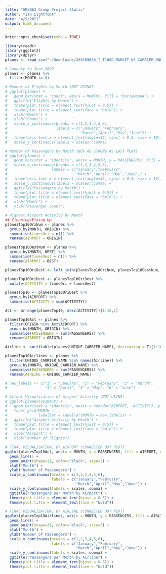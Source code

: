 ```yaml
---
title: "GR5063 Group Project Static"
author: "Ian Lightfoot"
date: "4/9/2021"
output: html_document
---
```


```r
knitr::opts_chunk$set(echo = TRUE)
```

```r
library(readr)
library(ggplot2)
library(dplyr)
planes <- read_csv("~/Downloads/430389636_T_T100D_MARKET_US_CARRIER_ONLY.csv")
```

```r
# January to June 2020
planes <- planes %>%
  filter(MONTH <= 6)
```

```r
# Number of Flights by Month (NOT USING)
# ggplot(planes) +
#   geom_bar(stat = "count", aes(x = MONTH), fill = "burlywood4") +
#   ggtitle("Flights by Month") +
#   theme(plot.title = element_text(hjust = 0.5)) +
#   theme(plot.title = element_text(face = "bold")) +
#   xlab("Month") +
#   ylab("Count") +
#   scale_x_continuous(breaks = c(1,2,3,4,5,6),
#                      labels = c("January","February",
#                                 "March","April","May","June")) +
#   theme(axis.text.x = element_text(angle=45, vjust = 0.5, size = 10)) +
#   scale_y_continuous(labels = scales::comma)
```

```r
# Number of Passengers by Month (NOT AS STRONG AS LAST PLOT)
# ggplot(planes) +
#   geom_bar(stat = "identity", aes(x = MONTH, y = PASSENGERS), fill = "burlywood4") +
#   scale_x_continuous(breaks = c(1,2,3,4,5,6),
#                    labels = c("January","February",
#                               "March","April","May","June")) +
#   theme(axis.text.x = element_text(angle=45, vjust = 0.5, size = 10)) +
#   scale_y_continuous(labels = scales::comma) +
#   ggtitle("Passengers by Month") +
#   theme(plot.title = element_text(hjust = 0.5)) +
#   theme(plot.title = element_text(face = "bold")) +
#   xlab("Month") +
#   ylab("Passenger Count")
```

```r
# Highest Airport Activity by Month
## Cleaning/Fixing Up
planesTop10OriNum <- planes %>%
  group_by(MONTH, ORIGIN) %>%
  summarise(timesOri = n()) %>%
  rename(AIRPORT = ORIGIN)

planesTop10DestNum <- planes %>%
  group_by(MONTH, DEST) %>%
  summarise(timesDest = n()) %>%
  rename(AIRPORT = DEST)

planesTop10OriDest <- left_join(planesTop10OriNum, planesTop10DestNum, by = c("AIRPORT", "MONTH"))

planesTop10OriDest <- planesTop10OriDest %>%
  mutate(ACTIVITY = timesOri + timesDest)

planesTop10 <- planesTop10OriDest %>%
  group_by(AIRPORT) %>%
  summarise(ACTIVITY = sum(ACTIVITY))

Act <- arrange(planesTop10, desc(ACTIVITY))[1:10,1]

planesTop10Act <- planes %>%
  filter(ORIGIN %in% Act$AIRPORT) %>%
  group_by(MONTH, ORIGIN) %>%
  summarise(PASSENGERS = sum(PASSENGERS)) %>%
  rename(AIRPORT = ORIGIN)

Airline <- sort(table(planes$UNIQUE_CARRIER_NAME), decreasing = T)[1:10]

planesTop10Airlines <- planes %>%
  filter(UNIQUE_CARRIER_NAME %in% names(Airline)) %>%
  group_by(MONTH, UNIQUE_CARRIER_NAME) %>%
  summarise(PASSENGERS = sum(PASSENGERS)) %>%
  rename(AIRLINE = UNIQUE_CARRIER_NAME)

# new_labels <- c("1" = "January", "2" = "February", "3" = "March",
#                 "4" = "April", "5" = "May", "6" = "June")
```

```r
# Actual Visualization of Airport Activity (NOT USING)
# ggplot(planesTop10Act) +
#   geom_bar(stat = "identity", aes(x = reorder(AIRPORT, -ACTIVITY), y = ACTIVITY), fill = c("burlywood4")) +
#   facet_grid(MONTH ~ .,
#              labeller = labeller(MONTH = new_labels)) +
#   ggtitle("Airport Activity by Month") +
#   theme(plot.title = element_text(hjust = 0.5)) +
#   theme(plot.title = element_text(face = "bold")) +
#   xlab("Airport") +
#   ylab("Number of Flights")
```

```r
# FINAL VISUALIZATION, BY AIRPORT (CONNECTED DOT PLOT)
ggplot(planesTop10Act, aes(x = MONTH, y = PASSENGERS, fill = AIRPORT, color = AIRPORT)) +
  geom_line() +
  geom_point(shape=21, color="black", size=3) +
  xlab("Month") +
  ylab("Number of Passengers") +
  scale_x_continuous(breaks = c(1,2,3,4,5,6),
                     labels = c("January","February",
                                "March","April","May","June")) +
  scale_y_continuous(labels = scales::comma) +
  ggtitle("Passengers per Month by Airport") +
  theme(plot.title = element_text(hjust = 0.5)) +
  theme(plot.title = element_text(face = "bold"))
```

```r
# FINAL VISUALIZATION, BY AIRLINE (CONNECTED DOT PLOT)
ggplot(planesTop10Airlines, aes(x = MONTH, y = PASSENGERS, fill = AIRLINE, color = AIRLINE)) +
  geom_line() +
  geom_point(shape=21, color="black", size=3) +
  xlab("Month") +
  ylab("Number of Passengers") +
  scale_x_continuous(breaks = c(1,2,3,4,5,6),
                     labels = c("January","February",
                                "March","April","May","June")) +
  scale_y_continuous(labels = scales::comma) +
  ggtitle("Passengers per Month by Airline") +
  theme(plot.title = element_text(hjust = 0.5)) +
  theme(plot.title = element_text(face = "bold"))
```
